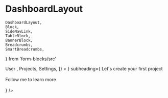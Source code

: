 # DashboardLayout

    DashboardLayout,
    Block,
    SideNavLink,
    TableBlock,
    BannerBlock,
    Breadcrumbs,
    SmartBreadcrumbs,
} from 'form-blocks/src'

<!-- {/* bg='rgba(0,0,0,0.02)' */} -->

<Playground iframe>
    <DashboardLayout
        bg='gray.50'
        p='20px'
        pb='100px'
        sideNavItems={[
            <SideNavLink href='/docs/components/DashboardLayout'>
                User
            </SideNavLink>,
            <SideNavLink href=''>Projects</SideNavLink>,
            <SideNavLink href=''>Settings</SideNavLink>,
        ]}
    >
        <SmartBreadcrumbs />
        <BannerBlock
            heading='Setup Form Blocks'
            image={<Image h='160px' src='/3946760.svg' />}
            subheading={
                <Box>
                    Let's create your first project<br></br> Follow me to learn more
                    <br></br>
                </Box>
            }
        />
        <Stack spacing='6' direction='row'>
            <Block w='100%' />
            <Block w='100%' />
        </Stack>
        <TableBlock
            fontSize='16px'
            head={['Name', 'Surname', 'Age']}
            rows={[
                ['Name', 'Surname', '23'],
                ['John', 'Surname', '21'],
                ['Jim', 'Surname', '23'],
            ]}
        />
        <Block w='100%' />
    </DashboardLayout>
</Playground>
